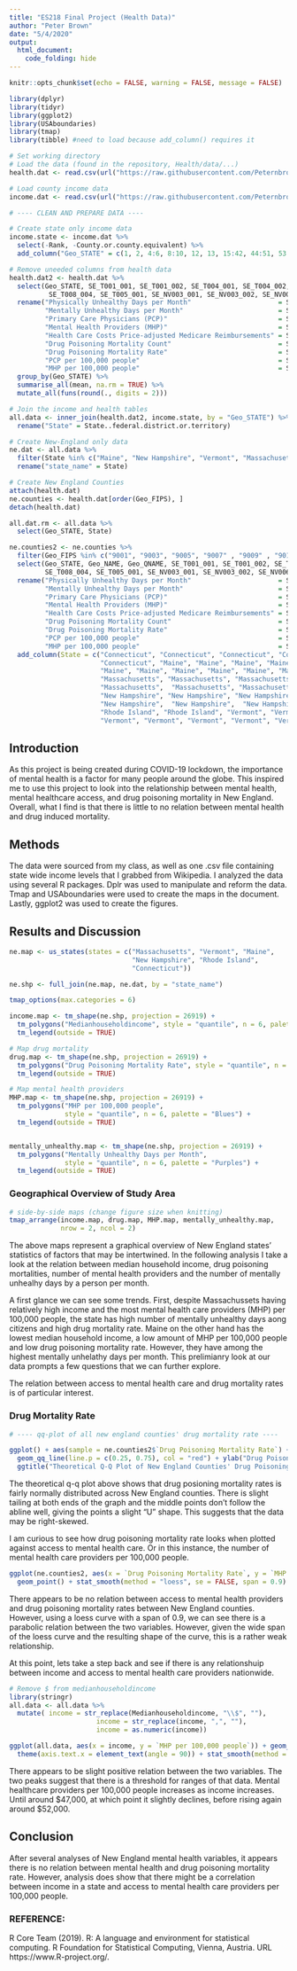 ```yaml
---
title: "ES218 Final Project (Health Data)"
author: "Peter Brown"
date: "5/4/2020"
output: 
  html_document:
    code_folding: hide
---
```


```r
knitr::opts_chunk$set(echo = FALSE, warning = FALSE, message = FALSE)
```

``` r
library(dplyr)
library(tidyr)
library(ggplot2)
library(USAboundaries)
library(tmap)
library(tibble) #need to load because add_column() requires it

# Set working directory
# Load the data (found in the repository, Health/data/...)
health.dat <- read.csv(url("https://raw.githubusercontent.com/Peternbrown/es218_project/master/Health/data/R11371317_SL050.csv"))

# Load county income data
income.dat <- read.csv(url("https://raw.githubusercontent.com/Peternbrown/es218_project/master/Health/data/County_GDP_percapita.csv"))

# ---- CLEAN AND PREPARE DATA ----

# Create state only income data
income.state <- income.dat %>% 
  select(-Rank, -County.or.county.equivalent) %>% 
  add_column("Geo_STATE" = c(1, 2, 4:6, 8:10, 12, 13, 15:42, 44:51, 53:56))

# Remove uneeded columns from health data
health.dat2 <- health.dat %>% 
  select(Geo_STATE, SE_T001_001, SE_T001_002, SE_T004_001, SE_T004_002,
          SE_T008_004, SE_T005_001, SE_NV003_001, SE_NV003_002, SE_NV006_004) %>% 
  rename("Physically Unhealthy Days per Month"                      = SE_T001_001,
         "Mentally Unhealthy Days per Month"                        = SE_T001_002,
         "Primary Care Physicians (PCP)"                            = SE_T004_001,
         "Mental Health Providers (MHP)"                            = SE_T004_002,
         "Health Care Costs Price-adjusted Medicare Reimbursements" = SE_T005_001,
         "Drug Poisoning Mortality Count"                           = SE_T008_004,
         "Drug Poisoning Mortality Rate"                            = SE_NV006_004,
         "PCP per 100,000 people"                                   = SE_NV003_001,
         "MHP per 100,000 people"                                   = SE_NV003_002) %>% 
  group_by(Geo_STATE) %>% 
  summarise_all(mean, na.rm = TRUE) %>% 
  mutate_all(funs(round(., digits = 2)))

# Join the income and health tables
all.data <- inner_join(health.dat2, income.state, by = "Geo_STATE") %>% 
  rename("State" = State..federal.district.or.territory)

# Create New-England only data
ne.dat <- all.data %>% 
  filter(State %in% c("Maine", "New Hampshire", "Vermont", "Massachusetts", "Connecticut", "Rhode Island")) %>% 
  rename("state_name" = State)

# Create New England Counties
attach(health.dat)
ne.counties <- health.dat[order(Geo_FIPS), ]
detach(health.dat)

all.dat.rm <- all.data %>% 
  select(Geo_STATE, State)

ne.counties2 <- ne.counties %>%
  filter(Geo_FIPS %in% c("9001", "9003", "9005", "9007" , "9009" , "9011" , "9013" , "9015", "23001", "23003", "23005", "23007", "23009", "23011", "23013", "23015", "23017", "23019", "23021", "23023", "23025", "23027", "23029", "23031", "25001", "25003", "25005", "25007", "25009", "25011", "25013", "25015", "25017", "25019", "25021", "25023", "25025", "25027", "33001", "33003", "33005", "33007", "33009", "33011", "33013", "33015", "33017", "33019", "44001", "44003", "44005", "44007", "44009", "50001", "50003", "50005", "50007", "50009", "50011", "50013", "50015", "50017", "50019", "50021", "50023", "50025", "50027")) %>% 
  select(Geo_STATE, Geo_NAME, Geo_QNAME, SE_T001_001, SE_T001_002, SE_T004_001, SE_T004_002,
         SE_T008_004, SE_T005_001, SE_NV003_001, SE_NV003_002, SE_NV006_004) %>% 
  rename("Physically Unhealthy Days per Month"                      = SE_T001_001,
         "Mentally Unhealthy Days per Month"                        = SE_T001_002,
         "Primary Care Physicians (PCP)"                            = SE_T004_001,
         "Mental Health Providers (MHP)"                            = SE_T004_002,
         "Health Care Costs Price-adjusted Medicare Reimbursements" = SE_T005_001,
         "Drug Poisoning Mortality Count"                           = SE_T008_004,
         "Drug Poisoning Mortality Rate"                            = SE_NV006_004,
         "PCP per 100,000 people"                                   = SE_NV003_001,
         "MHP per 100,000 people"                                   = SE_NV003_002) %>% 
  add_column(State = c("Connecticut", "Connecticut", "Connecticut", "Connecticut", "Connecticut", "Connecticut", "Connecticut",
                       "Connecticut", "Maine", "Maine", "Maine", "Maine", "Maine", "Maine", "Maine", "Maine", "Maine", "Maine", 
                       "Maine", "Maine", "Maine", "Maine", "Maine", "Maine", "Massachusetts", "Massachusetts", "Massachusetts", 
                       "Massachusetts", "Massachusetts", "Massachusetts", "Massachusetts", "Massachusetts", "Massachusetts", 
                       "Massachusetts",  "Massachusetts", "Massachusetts", "Massachusetts", "Massachusetts", "New Hampshire", 
                       "New Hampshire", "New Hampshire", "New Hampshire", "New Hampshire", "New Hampshire", "New Hampshire", 
                       "New Hampshire",  "New Hampshire",  "New Hampshire", "Rhode Island", "Rhode Island", "Rhode Island",
                       "Rhode Island", "Rhode Island", "Vermont", "Vermont", "Vermont", "Vermont", "Vermont", "Vermont", "Vermont", 
                       "Vermont", "Vermont", "Vermont", "Vermont", "Vermont", "Vermont", "Vermont"))

```

## Introduction

As this project is being created during COVID-19 lockdown, the importance of mental health is a factor for many people around the globe. This inspired me to use this project to look into the relationship between mental health, mental healthcare access, and drug poisoning mortality in New England. Overall, what I find is that there is little to no relation between mental health and drug induced mortality. 

## Methods

The data were sourced from my class, as well as one .csv file containing state wide income levels that I grabbed from Wikipedia. I analyzed the data using several R packages. Dplr was used to manipulate and reform the data. Tmap and USAboundaries were used to create the maps in the document. Lastly, ggplot2 was used to create the figures.

## Results and Discussion

``` r
ne.map <- us_states(states = c("Massachusetts", "Vermont", "Maine",
                               "New Hampshire", "Rhode Island",
                               "Connecticut"))

ne.shp <- full_join(ne.map, ne.dat, by = "state_name")

tmap_options(max.categories = 6)

income.map <- tm_shape(ne.shp, projection = 26919) + 
  tm_polygons("Medianhouseholdincome", style = "quantile", n = 6, palette = "Greens") +
  tm_legend(outside = TRUE)

# Map drug mortality
drug.map <- tm_shape(ne.shp, projection = 26919) + 
  tm_polygons("Drug Poisoning Mortality Rate", style = "quantile", n = 6, palette = "Reds") +
  tm_legend(outside = TRUE)

# Map mental health providers
MHP.map <- tm_shape(ne.shp, projection = 26919) + 
  tm_polygons("MHP per 100,000 people",
              style = "quantile", n = 6, palette = "Blues") +
  tm_legend(outside = TRUE)


mentally_unhealthy.map <- tm_shape(ne.shp, projection = 26919) + 
  tm_polygons("Mentally Unhealthy Days per Month",
              style = "quantile", n = 6, palette = "Purples") +
  tm_legend(outside = TRUE)
```

### Geographical Overview of Study Area

```r
# side-by-side maps (change figure size when knitting)
tmap_arrange(income.map, drug.map, MHP.map, mentally_unhealthy.map, 
             nrow = 2, ncol = 2)
```

The above maps represent a graphical overview of New England states' statistics of factors that may be intertwined. In the following analysis I take a look at the relation between median household income, drug poisoning mortalities, number of mental health providers and the number of mentally unhealhy days by a person per month.

A first glance we can see some trends. First, despite Massachussets having relatively high income and the most mental health care providers (MHP) per 100,000 people, the state has high number of mentally unhealthy days aong citizens and high drug mortality rate. Maine on the other hand has the lowest median household income, a low amount of MHP per 100,000 people and low drug poisoning mortality rate. However, they have among the highest mentally unhelathy days per month. This prelimianry look at our data prompts a few questions that we can further explore. 

The relation between access to mental health care and drug mortality rates is of particular interest. 

### Drug Mortality Rate

```r

# ---- qq-plot of all new england counties' drug mortality rate ----

ggplot() + aes(sample = ne.counties2$`Drug Poisoning Mortality Rate`) + geom_qq(distribution = qnorm) + 
  geom_qq_line(line.p = c(0.25, 0.75), col = "red") + ylab("Drug Poisoning Mortality Rate") +
  ggtitle("Theoretical Q-Q Plot of New England Counties' Drug Poisoning Mortality Rates")
```

The theoretical q-q plot above shows that drug posioning mortality rates is fairly normally distributed across New England counties. There is slight tailing at both ends of the graph and the middle points don't follow the abline well, giving the points a slight "U" shape. This suggests that the data may be right-skewed.

I am curious to see how drug poisoning mortality rate looks when plotted against access to mental health care. Or in this instance, the number of mental health care providers per 100,000 people.

``` r
ggplot(ne.counties2, aes(x = `Drug Poisoning Mortality Rate`, y = `MHP per 100,000 people`)) +
  geom_point() + stat_smooth(method = "loess", se = FALSE, span = 0.9)
```

There appears to be no relation between access to mental health providers and drug poisoning mortality rates between New England counties. However, using a loess curve with a span of 0.9, we can see there is a parabolic relation between the two variables. However, given the wide span of the loess curve and the resulting shape of the curve, this is a rather weak relationship.

At this point, lets take a step back and see if there is any relationshuip between income and access to mental health care providers nationwide.

``` r
# Remove $ from medianhouseholdincome
library(stringr)
all.data <- all.data %>%  
  mutate( income = str_replace(Medianhouseholdincome, "\\$", ""),
                      income = str_replace(income, ",", ""),
                      income = as.numeric(income))

ggplot(all.data, aes(x = income, y = `MHP per 100,000 people`)) + geom_point() + xlab("Median Household Income") +
  theme(axis.text.x = element_text(angle = 90)) + stat_smooth(method = "loess", se = FALSE, span = 0.7)
```

There appears to be slight positive relation between the two variables. The two peaks suggest that there is a threshold for ranges of that data. Mental healthcare providers per 100,000 people increases as income increases. Until around \$47,000, at which point it slightly declines, before rising again around \$52,000.


## Conclusion

After several analyses of New England mental health variables, it appears there is no relation between mental health and drug poisoning mortality rate. However, analysis does show that there might be a correlation between income in a state and access to mental health care providers per 100,000 people.

### REFERENCE: 

R Core Team (2019). R: A language and environment for statistical computing. R Foundation for Statistical Computing, Vienna,   Austria. URL https://www.R-project.org/.

